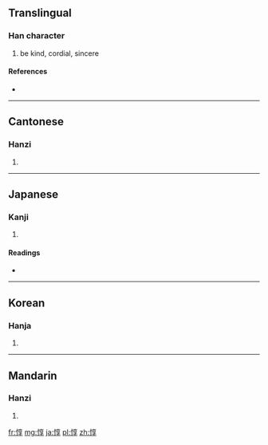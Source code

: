 ==Translingual==

===Han character===
{{Han char|rn=61|rad=心|as=08|sn=11|four=9004<sub>7</sub>|canj=心卜口木 (PYRD)}}

# be kind, cordial, sincere

====References====
* {{Han ref|kx=0390.010|dkj=10759|dj=0724.020|hdz=42318.040|uh=60C7|ud=24775|bh=B1AC|bd=45484}}

----

==Cantonese==

===Hanzi===
{{yue-hanzi|jyut=|y=deun1}}

# {{defn|lang=yue|sort=心08}}

----

==Japanese==

===Kanji===
{{ja-kanji|grade=|rs=心08}}

# {{defn|lang=ja|sort=心08}}

====Readings====
* {{ja-readings|on=[[とん]] (ton), [[じゅん]] (jun)|kun=[[あつい]] (atsui), [[まこと]] (makoto)}}

----

==Korean==

===Hanja===
{{ko-hanja|hangeul=돈|eumhun=|rv=don|mr=ton|y=ton}}

# {{defn|lang=ko|sort=心08}}

----

==Mandarin==

===Hanzi===
{{cmn-hanzi|pin=[[dūn]] ([[dun1]])|wg=tun<sup>1</sup>}}

# {{defn|lang=cmn|sort=心08}}

[[fr:惇]]
[[mg:惇]]
[[ja:惇]]
[[pl:惇]]
[[zh:惇]]